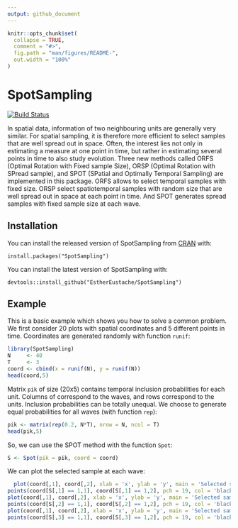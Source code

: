 ```yaml
---
output: github_document
---
```


<!-- README.md is generated from README.Rmd. Please edit that file -->

```r
knitr::opts_chunk$set(
  collapse = TRUE,
  comment = "#>",
  fig.path = "man/figures/README-",
  out.width = "100%"
)
```

# SpotSampling 
[![Build Status](https://travis-ci.org/EstherEustache/SpotSampling.svg?branch=master)](https://https://travis-ci.org/github/EstherEustache/SpotSampling)

<!-- badges: start -->
<!-- badges: end -->

In spatial data, information of two neighbouring units are generally very similar.
For spatial sampling, it is therefore more efficient to select samples that are well spread out in space. Often, the interest lies not only in estimating a measure at one point in time, but rather in estimating several points in time to also study evolution.
Three new methods called ORFS (Optimal Rotation with Fixed sample Size), ORSP (Optimal Rotation with SPread sample), and SPOT (SPatial and Optimally Temporal Sampling) are implemented in this package. 
ORFS allows to select temporal samples with fixed size. ORSP select spatiotemporal samples with random size that are well spread out in space at each point in time. And SPOT generates spread samples with fixed sample size at each wave.

## Installation

You can install the released version of SpotSampling from [CRAN](https://CRAN.R-project.org) with:

```
install.packages("SpotSampling")
```

You can install the latest version of SpotSampling with:
```
devtools::install_github("EstherEustache/SpotSampling")
```

## Example

This is a basic example which shows you how to solve a common problem.
We first consider 20 plots with spatial coordinates and 5 different points in time.
Coordinates are generated randomly with function `runif`:

```r
library(SpotSampling)
N     <- 40
T     <- 3
coord <- cbind(x = runif(N), y = runif(N))
head(coord,5)
```
Matrix `pik` of size (20x5) contains temporal inclusion probabilities for each unit.
Columns of \code{pik} correspond to the waves, and rows correspond to the units.
Inclusion probabilities can be totally unequal. We choose to generate equal probabilities for all waves (with function `rep`):

```r
pik <- matrix(rep(0.2, N*T), nrow = N, ncol = T)
head(pik,5)
```

So, we can use the SPOT method with the function `Spot`:

```r
S <- Spot(pik = pik, coord = coord)
```

We can plot the selected sample at each wave:

```r
  plot(coord[,1], coord[,2], xlab = 'x', ylab = 'y', main = 'Selected sample at wave 1')
points(coord[S[,1] == 1,1], coord[S[,1] == 1,2], pch = 19, col = 'black')
plot(coord[,1], coord[,2], xlab = 'x', ylab = 'y', main = 'Selected sample at wave 2')
points(coord[S[,2] == 1,1], coord[S[,2] == 1,2], pch = 19, col = 'black')
plot(coord[,1], coord[,2], xlab = 'x', ylab = 'y', main = 'Selected sample at wave 3')
points(coord[S[,3] == 1,1], coord[S[,3] == 1,2], pch = 19, col = 'black')

```

